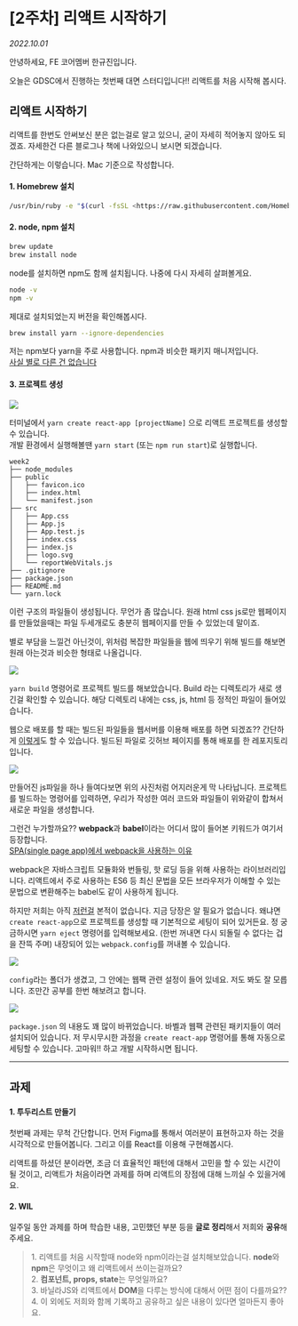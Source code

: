 
# \[2주차] 리액트 시작하기

_2022.10.01_

안녕하세요, FE 코어멤버 한규진입니다.

오늘은 GDSC에서 진행하는 첫번째 대면 스터디입니다!! 리액트를 처음 시작해 봅시다.

## 리액트 시작하기

리액트를 한번도 안써보신 분은 없는걸로 알고 있으니, 굳이 자세히 적어놓지 않아도 되겠죠. 자세한건 다른 블로그나 책에 나와있으니 보시면 되겠습니다.

간단하게는 이렇습니다. Mac 기준으로 작성합니다.

#### 1\. Homebrew 설치

```bash
/usr/bin/ruby -e "$(curl -fsSL <https://raw.githubusercontent.com/Homebrew/install/master/install>)"
```

#### 2\. node, npm 설치

```bash
brew update
brew install node
```

node를 설치하면 npm도 함께 설치됩니다. 나중에 다시 자세히 살펴볼게요.

```bash
node -v
npm -v
```

제대로 설치되었는지 버전을 확인해봅시다.

```bash
brew install yarn --ignore-dependencies
```

저는 npm보다 yarn을 주로 사용합니다. npm과 비슷한 패키지 매니저입니다. <br/> [사실 별로 다른 건 없습니다](https://ehddnjs8989.medium.com/npm-vs-yarn-3a611c89d291)

#### 3\. 프로젝트 생성

![](https://img1.daumcdn.net/thumb/R1280x0/?scode=mtistory2&fname=https%3A%2F%2Fblog.kakaocdn.net%2Fdn%2FG8hKR%2FbtrNuKQ4yOF%2FbEO3ky8Vt7aQVBC4UKlvKk%2Fimg.png)

터미널에서 `yarn create react-app [projectName]` 으로 리액트 프로젝트를 생성할 수 있습니다.  
개발 환경에서 실행해볼땐 `yarn start` (또는 `npm run start`)로 실행합니다.

```
week2
├── node_modules
├── public
│   ├── favicon.ico
│   ├── index.html
│   └── manifest.json
├── src
│   ├── App.css
│   ├── App.js
│   ├── App.test.js
│   ├── index.css
│   ├── index.js
│   ├── logo.svg
│   └── reportWebVitals.js
├── .gitignore
├── package.json
├── README.md
└── yarn.lock
```

이런 구조의 파일들이 생성됩니다. 무언가 좀 많습니다. 원래 html css js로만 웹페이지를 만들었을때는 파일 두세개로도 충분히 웹페이지를 만들 수 있었는데 말이죠.

별로 부담을 느낄건 아닌것이, 위처럼 복잡한 파일들을 웹에 띄우기 위해 빌드를 해보면 원래 아는것과 비슷한 형태로 나올겁니다.

![](https://img1.daumcdn.net/thumb/R1280x0/?scode=mtistory2&fname=https%3A%2F%2Fblog.kakaocdn.net%2Fdn%2FbE74T6%2FbtrNuC6BllI%2FrQfv8kikfdrnBeDZNbEPU0%2Fimg.png)

`yarn build` 명령어로 프로젝트 빌드를 해보았습니다. Build 라는 디렉토리가 새로 생긴걸 확인할 수 있습니다. 해당 디렉토리 내에는 css, js, html 등 정적인 파일이 들어있습니다.

웹으로 배포를 할 때는 빌드된 파일들을 웹서버를 이용해 배포를 하면 되겠죠?? 간단하게 [이렇게](https://github.com/9yujin/react-todo-15th/tree/gh-pages)도 할 수 있습니다. 빌드된 파일로 깃허브 페이지를 통해 배포를 한 레포지토리입니다.

![](https://img1.daumcdn.net/thumb/R1280x0/?scode=mtistory2&fname=https%3A%2F%2Fblog.kakaocdn.net%2Fdn%2FK46ni%2FbtrNvi0NRAF%2FKRLBBwkGnGFKEahNRz55QK%2Fimg.png)

만들어진 js파일을 하나 들여다보면 위의 사진처럼 어지러운게 막 나타납니다. 프로젝트를 빌드하는 명령어를 입력하면, 우리가 작성한 여러 코드와 파일들이 위와같이 합쳐서 새로운 파일을 생성합니다.

그런건 누가할까요?? **webpack**과 **babel**이라는 어디서 많이 들어본 키워드가 여기서 등장합니다.  
[SPA(single page app)에서 webpack을 사용하는 이유](https://ljs0705.medium.com/spa-single-page-app-%EC%97%90%EC%84%9C-webpack%EC%9D%84-%EC%82%AC%EC%9A%A9%ED%95%98%EB%8A%94-%EC%9D%B4%EC%9C%A0-ce7d3f82fe9)

webpack은 자바스크립트 모듈화와 번들링, 핫 로딩 등을 위해 사용하는 라이브러리입니다. 리액트에서 주로 사용하는 ES6 등 최신 문법을 모든 브라우저가 이해할 수 있는 문법으로 변환해주는 babel도 같이 사용하게 됩니다.

하지만 저희는 아직 [저런걸](https://webroadcast.tistory.com/47) 본적이 없습니다. 지금 당장은 알 필요가 없습니다. 왜냐면 `create react-app`으로 프로젝트를 생성할 때 기본적으로 세팅이 되어 있거든요. 정 궁금하시면 `yarn eject` 명령어를 입력해보세요. (한번 꺼내면 다시 되돌릴 수 없다는 겁을 잔뜩 주며) 내장되어 있는 `webpack.config`를 꺼내볼 수 있습니다.

![](https://img1.daumcdn.net/thumb/R1280x0/?scode=mtistory2&fname=https%3A%2F%2Fblog.kakaocdn.net%2Fdn%2FqrI1g%2FbtrNwnUnBqM%2F1Taa19dmmmXPTqn8Fb7Iwk%2Fimg.png)

`config`라는 폴더가 생겼고, 그 안에는 웹팩 관련 설정이 들어 있네요. 저도 봐도 잘 모릅니다. 조만간 공부를 한번 해보려고 합니다.

<Img src="https://img1.daumcdn.net/thumb/R1280x0/?scode=mtistory2&fname=https%3A%2F%2Fblog.kakaocdn.net%2Fdn%2FeIpN6m%2FbtrNxa1kQgk%2FboROjMerAViuZ3wXlHVGqk%2Fimg.png" />

`package.json` 의 내용도 꽤 많이 바뀌었습니다. 바벨과 웹팩 관련된 패키지들이 여러 설치되어 있습니다. 저 무시무시한 과정을 `create react-app` 명령어를 통해 자동으로 세팅할 수 있습니다. 고마워!! 하고 개발 시작하시면 됩니다.

---

## 과제

#### 1\. 투두리스트 만들기

첫번째 과제는 무척 간단합니다. 먼저 Figma를 통해서 여러분이 표현하고자 하는 것을 시각적으로 만들어봅니다. 그리고 이를 React를 이용해 구현해봅시다.

리액트를 하셨던 분이라면, 조금 더 효율적인 패턴에 대해서 고민을 할 수 있는 시간이 될 것이고, 리액트가 처음이라면 과제를 하며 리액트의 장점에 대해 느끼실 수 있을거에요.

#### 2\. WIL

일주일 동안 과제를 하며 학습한 내용, 고민했던 부분 등을 **글로 정리**해서 저희와 **공유**해주세요.

> 1\. 리액트를 처음 시작할때 node와 npm이라는걸 설치해보았습니다. **node**와 **npm**은 무엇이고 왜 리액트에서 쓰이는걸까요?  
> 2\. **컴포넌트, props, state**는 무엇일까요?  
> 3\. 바닐라JS와 리액트에서 **DOM**을 다루는 방식에 대해서 어떤 점이 다를까요??  
> 4\. 이 외에도 저희와 함께 기록하고 공유하고 싶은 내용이 있다면 얼마든지 좋아요.
